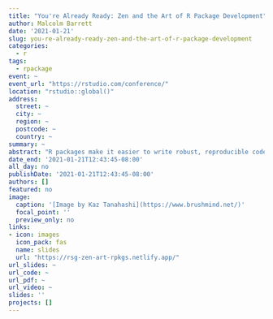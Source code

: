 ```yaml
---
title: "You're Already Ready: Zen and the Art of R Package Development"
author: Malcolm Barrett
date: '2021-01-21'
slug: you-re-already-ready-zen-and-the-art-of-r-package-development
categories:
  - r
tags:
  - rpackage
event: ~
event_url: "https://rstudio.com/conference/"
location: "rstudio::global()"
address:
  street: ~
  city: ~
  region: ~
  postcode: ~
  country: ~
summary: ~
abstract: "R packages make it easier to write robust, reproducible code, and modern tools in R development like usethis make it easy to work with packages. When you write R packages, you also unlock a whole ecosystem of tools that will make it easier to test, document, and share your code. Despite these benefits, many believe package development is too advanced for them or that they have nothing to offer. A fundamental belief in Zen is that you are already complete, that you already have everything you need. I’ll talk about why your project is already an R package, why you’re already an R package developer, and why you already have the skills to walk the path of development."
date_end: '2021-01-21T12:43:45-08:00'
all_day: no
publishDate: '2021-01-21T12:43:45-08:00'
authors: []
featured: no
image:
  caption: '[Image by Kaz Tanahashi](https://www.brushmind.net/)'
  focal_point: ''
  preview_only: no
links:
- icon: images
  icon_pack: fas
  name: slides
  url: "https://rsg-zen-art-rpkgs.netlify.app/"
url_slides: ~
url_code: ~
url_pdf: ~
url_video: ~
slides: ''
projects: []
---
```

